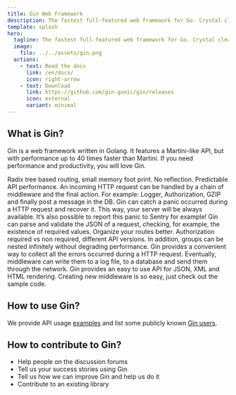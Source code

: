 ```yaml
---
title: Gin Web Framework
description: The fastest full-featured web framework for Go. Crystal clear.
template: splash
hero:
  tagline: The fastest full-featured web framework for Go. Crystal clear.
  image:
    file: ../../assets/gin.png
  actions:
    - text: Read the docs
      link: /en/docs/
      icon: right-arrow
    - text: Download
      link: https://github.com/gin-gonic/gin/releases
      icon: external
      variant: minimal
---
```



## What is Gin?

Gin is a web framework written in Golang. It features a Martini-like API, but with performance up to 40 times faster than Martini. If you need performance and productivity, you will love Gin.

<CardGrid>
	<Card title="Fast" icon="rocket">
		Radix tree based routing, small memory foot print. No reflection. Predictable API performance.
	</Card>
	<Card title="Middleware support" icon="seti:plan">
		An incoming HTTP request can be handled by a chain of middleware and the final action. For example: Logger, Authorization, GZIP and finally post a message in the DB.
	</Card>
	<Card title="Crash-free" icon="seti:lock">
		Gin can catch a panic occurred during a HTTP request and recover it. This way, your server will be always available. It’s also possible to report this panic to Sentry for example!
	</Card>
	<Card title="JSON validation" icon="approve-check-circle">
		Gin can parse and validate the JSON of a request, checking, for example, the existence of required values.
	</Card>
	<Card title="Routes grouping" icon="puzzle">
		Organize your routes better. Authorization required vs non required, different API versions. In addition, groups can be nested infinitely without degrading performance.
	</Card>
	<Card title="Error management" icon="open-book">
		Gin provides a convenient way to collect all the errors occurred during a HTTP request. Eventually, middleware can write them to a log file, to a database and send them through the network.
	</Card>
	<Card title="Rendering built-in" icon="seti:json">
		Gin provides an easy to use API for JSON, XML and HTML rendering.
	</Card>
	<Card title="Extendable" icon="seti:html">
		Creating new middleware is so easy, just check out the sample code.
	</Card>	
</CardGrid>

## How to use Gin?

We provide API usage [examples](https://github.com/gin-gonic/examples) and list some publicly known [Gin users](/en/docs/users).

## How to contribute to Gin?

* Help people on the discussion forums
* Tell us your success stories using Gin
* Tell us how we can improve Gin and help us do it
* Contribute to an existing library